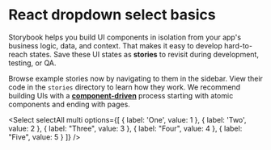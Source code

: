 

<Meta title="React dropdown select/Basic" />

# React dropdown select basics

Storybook helps you build UI components in isolation from your app's business logic, data, and context.
That makes it easy to develop hard-to-reach states. Save these UI states as **stories** to revisit during development, testing, or QA.

Browse example stories now by navigating to them in the sidebar.
View their code in the `stories` directory to learn how they work.
We recommend building UIs with a [**component-driven**](https://componentdriven.org) process starting with atomic components and ending with pages.


<Select selectAll
				multi
				options={[
					{ label: 'One', value: 1 },
					{ label: 'Two', value: 2 },
					{ label: "Three", value: 3 },
					{ label: "Four", value: 4 },
					{ label: "Five", value: 5 }
				]} />
